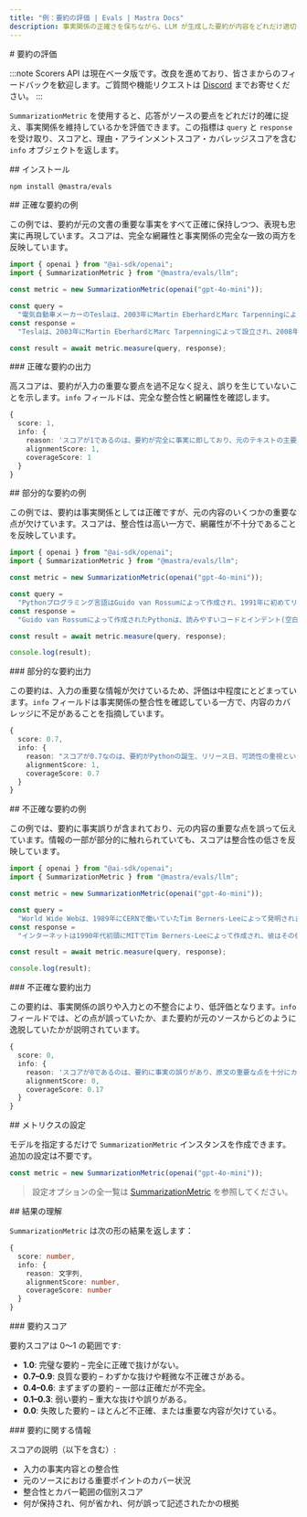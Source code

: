```yaml
---
title: "例：要約の評価 | Evals | Mastra Docs"
description: 事実関係の正確さを保ちながら、LLM が生成した要約が内容をどれだけ適切に捉えているかを、Summarization 指標で評価する例。
---
```


<div id="summarization-evaluation">
  # 要約の評価
</div>

:::note
Scorers API は現在ベータ版です。改良を進めており、皆さまからのフィードバックを歓迎します。ご質問や機能リクエストは [Discord](https://discord.gg/mastra) までお寄せください。
:::

`SummarizationMetric` を使用すると、応答がソースの要点をどれだけ的確に捉え、事実関係を維持しているかを評価できます。この指標は `query` と `response` を受け取り、スコアと、理由・アラインメントスコア・カバレッジスコアを含む `info` オブジェクトを返します。

<div id="installation">
  ## インストール
</div>

```bash copy
npm install @mastra/evals
```


<div id="accurate-summary-example">
  ## 正確な要約の例
</div>

この例では、要約が元の文書の重要な事実をすべて正確に保持しつつ、表現も忠実に再現しています。スコアは、完全な網羅性と事実関係の完全な一致の両方を反映しています。

```typescript title="src/example-accurate-summary.ts" showLineNumbers copy
import { openai } from "@ai-sdk/openai";
import { SummarizationMetric } from "@mastra/evals/llm";

const metric = new SummarizationMetric(openai("gpt-4o-mini"));

const query =
  "電気自動車メーカーのTeslaは、2003年にMartin EberhardとMarc Tarpenningによって設立されました。Elon Muskは2004年に最大の投資家として参加し、2008年にCEOに就任しました。同社初の車種であるRoadsterは、2008年に発売されました。";
const response =
  "Teslaは、2003年にMartin EberhardとMarc Tarpenningによって設立され、2008年に初の車種であるRoadsterを発売しました。Elon Muskは2004年に最大の投資家として参加し、2008年にCEOに就任しました。";

const result = await metric.measure(query, response);
```


<div id="accurate-summary-output">
  ### 正確な要約の出力
</div>

高スコアは、要約が入力の重要な要点を過不足なく捉え、誤りを生じていないことを示します。`info` フィールドは、完全な整合性と網羅性を確認します。

```typescript
{
  score: 1,
  info: {
    reason: 'スコアが1であるのは、要約が完全に事実に即しており、元のテキストの主要な情報をすべてカバーしているためです。',
    alignmentScore: 1,
    coverageScore: 1
  }
}
```


<div id="partial-summary-example">
  ## 部分的な要約の例
</div>

この例では、要約は事実関係としては正確ですが、元の内容のいくつかの重要な点が欠けています。スコアは、整合性は高い一方で、網羅性が不十分であることを反映しています。

```typescript title="src/example-partial-summary.ts" showLineNumbers copy
import { openai } from "@ai-sdk/openai";
import { SummarizationMetric } from "@mastra/evals/llm";

const metric = new SummarizationMetric(openai("gpt-4o-mini"));

const query =
  "Pythonプログラミング言語はGuido van Rossumによって作成され、1991年に初めてリリースされました。特徴的なインデント(空白)の使用により、コードの可読性を重視しています。Pythonは動的型付けでガベージコレクションを備えています。構造化プログラミング、オブジェクト指向プログラミング、関数型プログラミングなど、複数のプログラミングパラダイムをサポートしています。";
const response =
  "Guido van Rossumによって作成されたPythonは、読みやすいコードとインデント(空白)の使用で知られるプログラミング言語です。1991年にリリースされました。";

const result = await metric.measure(query, response);

console.log(result);
```


<div id="partial-summary-output">
  ### 部分的な要約出力
</div>

この要約は、入力の重要な情報が欠けているため、評価は中程度にとどまっています。`info` フィールドは事実関係の整合性を確認している一方で、内容のカバレッジに不足があることを指摘しています。

```typescript
{
  score: 0.7,
  info: {
    reason: "スコアが0.7なのは、要約がPythonの誕生、リリース日、可読性の重視といった重要な事実を正確に押さえ、整合性スコアで満点を達成しているためです。ただし、Pythonが動的型付けであり、ガベージコレクションを備え、複数のプログラミングパラダイムをサポートしている点に触れていないため、網羅性スコアが下がっています。",
    alignmentScore: 1,
    coverageScore: 0.7
  }
}
```


<div id="inaccurate-summary-example">
  ## 不正確な要約の例
</div>

この例では、要約に事実誤りが含まれており、元の内容の重要な点を誤って伝えています。情報の一部が部分的に触れられていても、スコアは整合性の低さを反映しています。

```typescript title="src/example-inaccurate-summary.ts" showLineNumbers copy
import { openai } from "@ai-sdk/openai";
import { SummarizationMetric } from "@mastra/evals/llm";

const metric = new SummarizationMetric(openai("gpt-4o-mini"));

const query =
  "World Wide Webは、1989年にCERNで働いていたTim Berners-Leeによって発明されました。彼は1991年に最初のウェブサイトを公開しました。Berners-Leeは特許やロイヤリティを請求することなく、Webを無償で公開しました。";
const response =
  "インターネットは1990年代初頭にMITでTim Berners-Leeによって作成され、彼はその後特許を通じてこの技術を商業化しました。";

const result = await metric.measure(query, response);

console.log(result);
```


<div id="inaccurate-summary-output">
  ### 不正確な要約出力
</div>

この要約は、事実関係の誤りや入力との不整合により、低評価となります。`info` フィールドでは、どの点が誤っていたか、また要約が元のソースからどのように逸脱していたかが説明されています。

```typescript
{
  score: 0,
  info: {
    reason: 'スコアが0であるのは、要約に事実の誤りがあり、原文の重要な点を十分にカバーしていないためです。インターネットが1990年代初頭にMITで作られたという主張は、World Wide Webが1989年にCERNで発明されたとする原文の記述と矛盾しています。さらに、要約はBerners-Leeが特許によってこの技術を商業化したと誤って述べていますが、原文では彼が特許やロイヤリティを課さずにWebを自由に公開したことが明確に示されています。',
    alignmentScore: 0,
    coverageScore: 0.17
  }
}
```


<div id="metric-configuration">
  ## メトリクスの設定
</div>

モデルを指定するだけで `SummarizationMetric` インスタンスを作成できます。追加の設定は不要です。

```typescript showLineNumbers copy
const metric = new SummarizationMetric(openai("gpt-4o-mini"));
```

> 設定オプションの全一覧は [SummarizationMetric](/reference/evals/summarization) を参照してください。


<div id="understanding-the-results">
  ## 結果の理解
</div>

`SummarizationMetric` は次の形の結果を返します：

```typescript
{
  score: number,
  info: {
    reason: 文字列,
    alignmentScore: number,
    coverageScore: number
  }
}
```


<div id="summarization-score">
  ### 要約スコア
</div>

要約スコアは 0〜1 の範囲です:

- **1.0**: 完璧な要約 – 完全に正確で抜けがない。
- **0.7–0.9**: 良質な要約 – わずかな抜けや軽微な不正確さがある。
- **0.4–0.6**: まずまずの要約 – 一部は正確だが不完全。
- **0.1–0.3**: 弱い要約 – 重大な抜けや誤りがある。
- **0.0**: 失敗した要約 – ほとんど不正確、または重要な内容が欠けている。

<div id="summarization-info">
  ### 要約に関する情報
</div>

スコアの説明（以下を含む）:

- 入力の事実内容との整合性
- 元のソースにおける重要ポイントのカバー状況
- 整合性とカバー範囲の個別スコア
- 何が保持され、何が省かれ、何が誤って記述されたかの根拠

<GithubLink
  outdated={true}
  marginTop="mt-16"
  link="https://github.com/mastra-ai/mastra/blob/main/examples/basics/evals/summarization"
/>